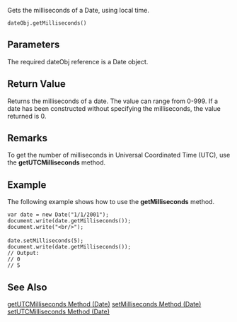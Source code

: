 Gets the milliseconds of a Date, using local time.

 dateObj.getMilliseconds() 
==Parameters==
The required dateObj reference is a Date object.


==Return Value==
Returns the milliseconds of a date. The value can range from 0-999. If a date has been constructed without specifying the milliseconds, the value returned is 0.


==Remarks==
To get the number of milliseconds in Universal Coordinated Time (UTC), use the '''getUTCMilliseconds''' method.


==Example==
The following example shows how to use the '''getMilliseconds''' method.

 var date = new Date("1/1/2001");
 document.write(date.getMilliseconds());
 document.write("&lt;br/&gt;");
 
 date.setMilliseconds(5);
 document.write(date.getMilliseconds());
 // Output: 
 // 0
 // 5

==See Also==

              

              

              
[[javascript/Date/getUTCMilliseconds|getUTCMilliseconds Method (Date)]]
[[javascript/Date/setMilliseconds|setMilliseconds Method (Date)]]
[[javascript/Date/setUTCMilliseconds|setUTCMilliseconds Method (Date)]]
